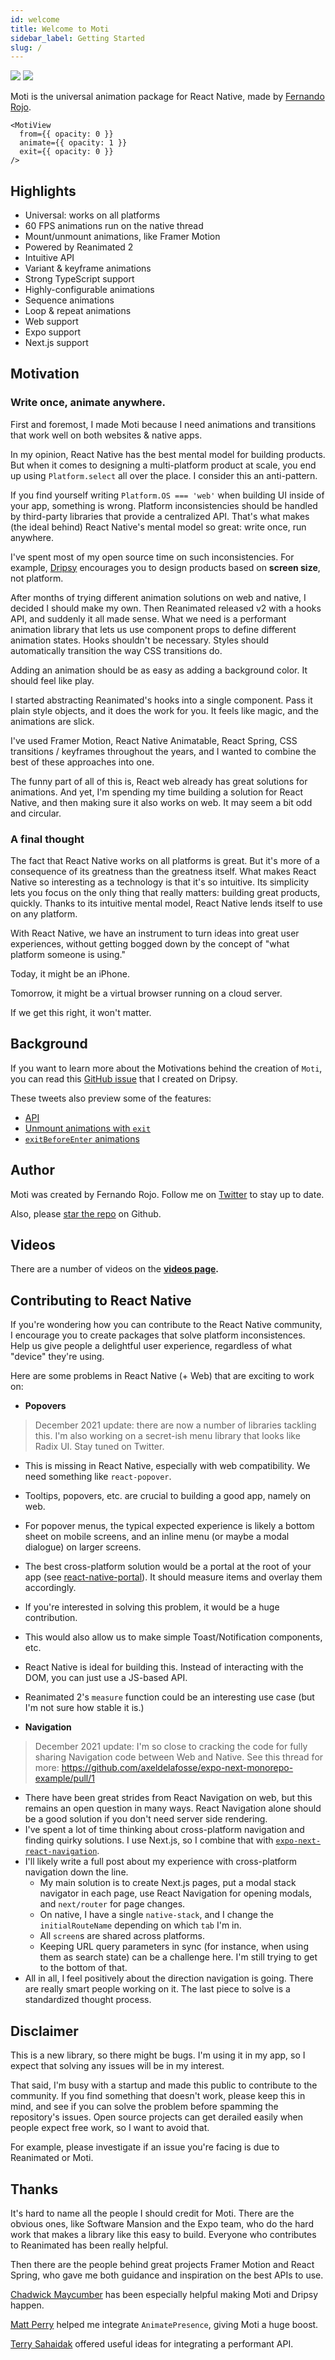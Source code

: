 ```yaml
---
id: welcome
title: Welcome to Moti
sidebar_label: Getting Started
slug: /
---
```


<div
  style={{
    marginBottom: '32px',
    borderRadius: '16px',
    overflow: 'hidden',
    position: 'relative',
  }}
>
  <img style={{ display: 'block' }} src="img/banner.svg" />
  <img
    style={{ display: 'block' }}
    className="banner-show-on-hover"
    src="img/Banner Gradient.svg"
  />
</div>

Moti is the universal animation package for React Native, made by [Fernando Rojo](https://twitter.com/fernandotherojo).

```tsx
<MotiView
  from={{ opacity: 0 }}
  animate={{ opacity: 1 }}
  exit={{ opacity: 0 }}
/>
```

## Highlights

- Universal: works on all platforms
- 60 FPS animations run on the native thread
- Mount/unmount animations, like Framer Motion
- Powered by Reanimated 2
- Intuitive API
- Variant & keyframe animations
- Strong TypeScript support
- Highly-configurable animations
- Sequence animations
- Loop & repeat animations
- Web support
- Expo support
- Next.js support

## Motivation

### Write once, animate anywhere.

First and foremost, I made Moti because I need animations and transitions that work well on both websites & native apps.

In my opinion, React Native has the best mental model for building products. But when it comes to designing a multi-platform product at scale, you end up using `Platform.select` all over the place. I consider this an anti-pattern.

If you find yourself writing `Platform.OS === 'web'` when building UI inside of your app, something is wrong. Platform inconsistencies should be handled by third-party libraries that provide a centralized API. That's what makes (the ideal behind) React Native's mental model so great: write once, run anywhere.

I've spent most of my open source time on such inconsistencies. For example, [Dripsy](https://github.com/nandorojo/dripsy) encourages you to design products based on **screen size**, not platform.

After months of trying different animation solutions on web and native, I decided I should make my own. Then Reanimated released v2 with a hooks API, and suddenly it all made sense. What we need is a performant animation library that lets us use component props to define different animation states. Hooks shouldn't be necessary. Styles should automatically transition the way CSS transitions do.

Adding an animation should be as easy as adding a background color. It should feel like play.

I started abstracting Reanimated's hooks into a single component. Pass it plain style objects, and it does the work for you. It feels like magic, and the animations are slick.

I've used Framer Motion, React Native Animatable, React Spring, CSS transitions / keyframes throughout the years, and I wanted to combine the best of these approaches into one.

The funny part of all of this is, React web already has great solutions for animations. And yet, I'm spending my time building a solution for React Native, and then making sure it also works on web. It may seem a bit odd and circular.

### A final thought

The fact that React Native works on all platforms is great. But it's more of a consequence of its greatness than the greatness itself. What makes React Native so interesting as a technology is that it's so intuitive. Its simplicity lets you focus on the only thing that really matters: building great products, quickly. Thanks to its intuitive mental model, React Native lends itself to use on any platform.

With React Native, we have an instrument to turn ideas into great user experiences, without getting bogged down by the concept of "what platform someone is using."

Today, it might be an iPhone.

Tomorrow, it might be a virtual browser running on a cloud server.

If we get this right, it won't matter.

## Background

If you want to learn more about the Motivations behind the creation of `Moti`, you can read this [GitHub issue](https://github.com/nandorojo/dripsy/issues/46) that I created on Dripsy.

These tweets also preview some of the features:

- [API](https://twitter.com/FernandoTheRojo/status/1348093995277299712)
- [Unmount animations with `exit`](https://twitter.com/FernandoTheRojo/status/1349884929765765123)
- [`exitBeforeEnter` animations](https://twitter.com/FernandoTheRojo/status/1351234878902333445)

## Author

Moti was created by Fernando Rojo. Follow me on [Twitter](https://twitter.com/fernandotherojo) to stay up to date.

Also, please [star the repo](https://github.com/nandorojo/Moti) on Github.

## Videos

There are a number of videos on the **[videos page](/resources/videos).**

## Contributing to React Native

If you're wondering how you can contribute to the React Native community, I encourage you to create packages that solve platform inconsistences. Help us give people a delightful user experience, regardless of what "device" they're using.

Here are some problems in React Native (+ Web) that are exciting to work on:

- **Popovers**

> December 2021 update: there are now a number of libraries tackling this. I'm also working on a secret-ish menu library that looks like Radix UI. Stay tuned on Twitter.

- This is missing in React Native, especially with web compatibility. We need something like `react-popover`.
- Tooltips, popovers, etc. are crucial to building a good app, namely on web.
- For popover menus, the typical expected experience is likely a bottom sheet on mobile screens, and an inline menu (or maybe a modal dialogue) on larger screens.
- The best cross-platform solution would be a portal at the root of your app (see [react-native-portal](https://github.com/gorhom/react-native-portal)). It should measure items and overlay them accordingly.
- If you're interested in solving this problem, it would be a huge contribution.
- This would also allow us to make simple Toast/Notification components, etc.
- React Native is ideal for building this. Instead of interacting with the DOM, you can just use a JS-based API.
- Reanimated 2's `measure` function could be an interesting use case (but I'm not sure how stable it is.)

- **Navigation**

> December 2021 update: I'm so close to cracking the code for fully sharing Navigation code between Web and Native. See this thread for more: https://github.com/axeldelafosse/expo-next-monorepo-example/pull/1

- There have been great strides from React Navigation on web, but this remains an open question in many ways. React Navigation alone should be a good solution if you don't need server side rendering.
- I've spent a lot of time thinking about cross-platform navigation and finding quirky solutions. I use Next.js, so I combine that with [`expo-next-react-navigation`](https://github.com/nandorojo/expo-next-react-navigation).
- I'll likely write a full post about my experience with cross-platform navigation down the line.
  - My main solution is to create Next.js pages, put a modal stack navigator in each page, use React Navigation for opening modals, and `next/router` for page changes.
  - On native, I have a single `native-stack`, and I change the `initialRouteName` depending on which `tab` I'm in.
  - All `screen`s are shared across platforms.
  - Keeping URL query parameters in sync (for instance, when using them as search state) can be a challenge here. I'm still trying to get to the bottom of that.
- All in all, I feel positively about the direction navigation is going. There are really smart people working on it. The last piece to solve is a standardized thought process.

## Disclaimer

This is a new library, so there might be bugs. I'm using it in my app, so I expect that solving any issues will be in my interest.

That said, I'm busy with a startup and made this public to contribute to the community. If you find something that doesn't work, please keep this in mind, and see if you can solve the problem before spamming the repository's issues. Open source projects can get derailed easily when people expect free work, so I want to avoid that.

For example, please investigate if an issue you're facing is due to Reanimated or Moti.

## Thanks

It's hard to name all the people I should credit for Moti. There are the obvious ones, like Software Mansion and the Expo team, who do the hard work that makes a library like this easy to build. Everyone who contributes to Reanimated has been really helpful.

Then there are the people behind great projects Framer Motion and React Spring, who gave me both guidance and inspiration on the best APIs to use.

[Chadwick Maycumber](https://github.com/cmaycumber) has been especially helpful making Moti and Dripsy happen.

[Matt Perry](https://twitter.com/mattgperry) helped me integrate `AnimatePresence`, giving Moti a huge boost.

[Terry Sahaidak](https://twitter.com/terrysahaidak) offered useful ideas for integrating a performant API.
